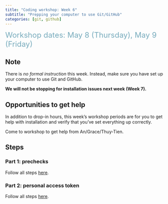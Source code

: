 ```yaml
---
title: "Coding workshop: Week 6"
subtitle: "Prepping your computer to use Git/GitHub"
categories: [git, github]
---
```


[Workshop dates: May 8 (Thursday), May 9 (Friday)]{style="color: #79ACBD; font-size: 24px;"}

## Note

There is _no formal instruction_ this week. Instead, make sure you have set up your computer to use Git and GitHub.  

**We will not be stopping for installation issues next week (Week 7).**  

## Opportunities to get help

In addition to drop-in hours, this week's workshop periods are for you to get help with installation and verify that you've set everything up correctly.  

Come to workshop to get help from An/Grace/Thuy-Tien.

## Steps

### Part 1: prechecks

Follow all steps [here](https://spring-2025.envs-193ds.com/resources/git-configuration).

### Part 2: personal access token

Follow all steps [here](https://spring-2025.envs-193ds.com/resources/storing-personal-access-token).



